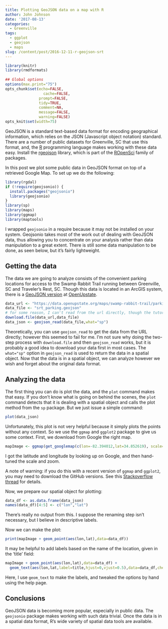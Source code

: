 ```yaml
---
title: Plotting GeoJSON data on a map with R
author: John Johnson
date: '2017-08-13'
categories:
  - Greenville
tags:
  - ggplot
  - geojson
  - maps
slug: /content/post/2016-12-11-r-geojson-srt
---
```

 
 
```r
library(knitr)
library(rmdformats)
 
## Global options
options(max.print="75")
opts_chunk$set(echo=FALSE,
	             cache=FALSE,
               prompt=FALSE,
               tidy=TRUE,
               comment=NA,
               message=FALSE,
               warning=FALSE)
opts_knit$set(width=75)
```
 
GeoJSON is a standard text-based data format for encoding geographical information, which relies on the JSON (Javascript object notation) standard. There are a number of public datasets for Greenville, SC that use this format, and, the [R](http://www.r-project.org) programming language makes working with these data easy. Install the [rgeojson](https://ropensci.org/tutorials/geojsonio_tutorial.html) library, which is part of the [ROpenSci](https://ropensci.org) family of packages.
 
In this post we plot some public data in GeoJSON format on top of a retrieved Google Map. To set up we do the following:
 
```r
library(rgdal)
if (!require(geojsonio)) {
  install.packages("geojsonio")
  library(geojsonio)
}
library(sp)
library(maps)
library(ggmap)
library(maptools)
```
 
I wrapped `geojsonio` in a require because it may not be installed on your system. Geojsonio takes most of the work out of dealing with GeoJSON data, thus allowing you to concentrate on your analysis rather than data manipulation to a great extent. There is still some data manipulation to be done, as seen below, but it's fairly lightweight.
 
## Getting the data
 
The data we are going to analyze consists of the convenient parking locations for access to the Swamp Rabbit Trail running between Greenville, SC and Traveler's Rest, SC. Though this data is located in an ArcGIS system, there is a [GeoJSON version](https://data.openupstate.org/maps/swamp-rabbit-trail/parking/geojson.php) at [OpenUpstate](http://data.openupstate.org).
 
```r
data_url <- "https://data.openupstate.org/maps/swamp-rabbit-trail/parking/geojson.php"
data_file <- "srt_parking.geojson"
# for some reason, I can't read from the url directly, though the tutorial says I can
download.file(data_url,data_file)
data_json <- geojson_read(data_file,what="sp")
```
 
Theoretically, you can use `geojson_read` to get the data from the URL directly; however this seemed to fail for me. I'm not sure why doing the two-step process with `download.file` and then `geojson_read` works, but it is probably a good idea to download your data first in most cases. The `what="sp"` option in `geojson_read` is used to return the data in a spatial object. Now that the data is in a spatial object, we can analyze however we wish and forget about the original data format.
 
## Analyzing the data
 
The first thing you can do is plot the data, and the `plot` command makes that easy. If you don't know what is going on behind the scenes, the `plot` command detects that it is dealing with a spatial object and calls the plot method from the `sp` package. But we just issue a simple command:
 
```r
plot(data_json)
```
 
Unfortunately, this plot is not very helpful because it simply plots the points without any context. So we use the `ggmap` and `ggplot2` package to give us some context. First, we download from Google the right map.
 
```r
mapImage <- ggmap(get_googlemap(c(lon=-82.394012,lat=34.852619), scale=1, zoom=11), extent="normal")
```
 
I got the latitude and longitude by looking up on Google, and then hand-tuned the scale and zoom.
 
A note of warning: if you do this with a recent version of `ggmap` and `ggplot2`, you may need to download the GitHub versions. See this [Stackoverflow thread](http://stackoverflow.com/questions/40642850/ggmap-error-geomrasterann-was-built-with-an-incompatible-version-of-ggproto/40644348) for details.
 
Now, we prepare our spatial object for plotting:
 
```r
data_df <- as.data.frame(data_json)
names(data_df)[4:5] <- c("lon","lat")
```
 
There's really no output from this. I suppose the renaming step isn't necessary, but I believe in descriptive labels.
 
Now we can make the plot:
 
```r
print(mapImage + geom_point(aes(lon,lat),data=data_df))
```
 
It may be helpful to add labels based on the name of the location, given in the 'title' field:
 
```r
mapImage + geom_point(aes(lon,lat),data=data_df) +
  geom_text(aes(lon,lat,label=title,hjust=0,vjust=0.5),data=data_df,check_overlap=TRUE)
```
 
Here, I use `geom_text` to make the labels, and tweaked the options by hand using the help page.
 
## Conclusions
 
GeoJSON data is becoming more popular, especially in public data. The `geojsonio` package makes working with such data trivial. Once the data is in a spatial data format, R's wide variety of spatial data tools are available.
 
